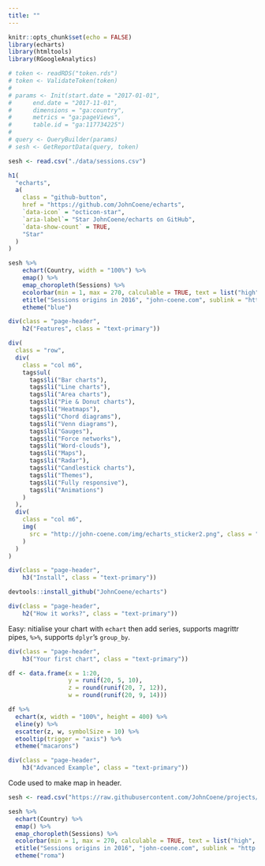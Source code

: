 ```yaml
---
title: ""
---
```


```r
knitr::opts_chunk$set(echo = FALSE)
library(echarts)
library(htmltools)
library(RGoogleAnalytics)

# token <- readRDS("token.rds")
# token <- ValidateToken(token)
# 
# params <- Init(start.date = "2017-01-01", 
#      end.date = "2017-11-01",
#      dimensions = "ga:country",
#      metrics = "ga:pageViews",
#      table.id = "ga:117734225")
# 
# query <- QueryBuilder(params)
# sesh <- GetReportData(query, token)

sesh <- read.csv("./data/sessions.csv")
```

<main>
<div class = "container">

```r
h1(
  "echarts",
  a(
    class = "github-button",
    href = "https://github.com/JohnCoene/echarts",
    `data-icon` = "octicon-star",
    `aria-label`= "Star JohnCoene/echarts on GitHub",
    `data-show-count` = TRUE,
    "Star"
  )
)
```

```r
sesh %>% 
    echart(Country, width = "100%") %>% 
    emap() %>% 
    emap_choropleth(Sessions) %>% 
    ecolorbar(min = 1, max = 270, calculable = TRUE, text = list("high", "low")) %>% 
    etitle("Sessions origins in 2016", "john-coene.com", sublink = "http://john-coene.com/") %>%
    etheme("blue")
```

```r
div(class = "page-header",
    h2("Features", class = "text-primary"))

div(
  class = "row",
  div(
    class = "col m6",
    tags$ul(
      tags$li("Bar charts"),
      tags$li("Line charts"),
      tags$li("Area charts"),
      tags$li("Pie & Donut charts"),
      tags$li("Heatmaps"),
      tags$li("Chord diagrams"),
      tags$li("Venn diagrams"),
      tags$li("Gauges"),
      tags$li("Force networks"),
      tags$li("Word-clouds"),
      tags$li("Maps"),
      tags$li("Radar"),
      tags$li("Candlestick charts"),
      tags$li("Themes"),
      tags$li("Fully responsive"),
      tags$li("Animations")
    )
  ),
  div(
    class = "col m6",
    img(
      src = "http://john-coene.com/img/echarts_sticker2.png", class = "img-responsive"
    )
  )
)
```

```r
div(class = "page-header",
    h3("Install", class = "text-primary"))
```

```r
devtools::install_github("JohnCoene/echarts")
```

```r
div(class = "page-header",
    h2("How it works?", class = "text-primary"))
```

Easy: nitialise your chart with `echart` then add series, supports magrittr pipes, `%>%`, supports `dplyr`'s `group_by`.

```r
div(class = "page-header",
    h3("Your first chart", class = "text-primary"))
```

```r
df <- data.frame(x = 1:20,
                 y = runif(20, 5, 10),
                 z = round(runif(20, 7, 12)),
                 w = round(runif(20, 9, 14)))

df %>% 
  echart(x, width = "100%", height = 400) %>% 
  eline(y) %>%
  escatter(z, w, symbolSize = 10) %>%
  etooltip(trigger = "axis") %>% 
  etheme("macarons")
```

```r
div(class = "page-header",
    h3("Advanced Example", class = "text-primary"))
```

Code used to make map in header.

```r
sesh <- read.csv("https://raw.githubusercontent.com/JohnCoene/projects/gh-pages/htmlwidgets/echarts/data/sessions.csv")

sesh %>% 
  echart(Country) %>% 
  emap() %>% 
  emap_choropleth(Sessions) %>% 
  ecolorbar(min = 1, max = 270, calculable = TRUE, text = list("high", "low")) %>% 
  etitle("Sessions origins in 2016", "john-coene.com", sublink = "http://john-coene.com/") %>% 
  etheme("roma")
```

<script async defer src="https://buttons.github.io/buttons.js"></script>
</div>
</main>